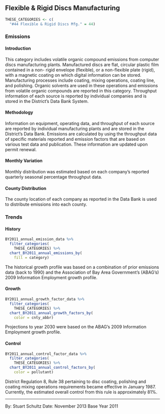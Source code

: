## Flexible & Rigid Discs Manufacturing

```r
THESE_CATEGORIES <- c(
  "#44 Flexible & Rigid Discs Mfg." = 44)
```

### Emissions

#### Introduction {-}

This category includes volatile organic compound emissions from computer discs manufacturing plants. Manufactured discs are flat, circular plastic film contained in a non- rigid envelope (flexible), or a non-flexible plate (rigid), with a magnetic coating on which digital information can be stored. Manufacturing processes include coating, mixing operations, coating line, and polishing. Organic solvents are used in these operations and emissions from volatile organic compounds are reported in this category. Throughput information of each source is reported by individual companies and is stored in the District's Data Bank System.

#### Methodology {-}

Information on equipment, operating data, and throughput of each source are reported by individual manufacturing plants and are stored in the District's Data Bank. Emissions are calculated by using the throughput data of specific materials reported and emission factors that are based on various test data and publication. These information are updated upon permit renewal.

#### Monthly Variation {-}

Monthly distribution was estimated based on each company's reported quarterly seasonal percentage throughput data.

#### County Distribution {-}

The county location of each company as reported in the Data Bank is used to distribute emissions into each county.

### Trends

#### History {-}

```r
BY2011_annual_emission_data %>%
  filter_categories(
    THESE_CATEGORIES) %>%
  chart_BY2011_annual_emissions_by(
    fill = category) 
```

The historical growth profile was based on a combination of prior emissions data (back to 1990) and the Association of Bay Area Government’s (ABAG’s) 2009 Information Employment growth profile.

#### Growth {-}

```r
BY2011_annual_growth_factor_data %>%
  filter_categories(
    THESE_CATEGORIES) %>%
  chart_BY2011_annual_growth_factors_by(
    color = cnty_abbr)
```

Projections to year 2030 were based on the ABAG’s 2009 Information Employment growth profile.

#### Control {-}

```r
BY2011_annual_control_factor_data %>%
  filter_categories(
    THESE_CATEGORIES) %>%
  chart_BY2011_annual_control_factors_by(
    color = pollutant)
```

District Regulation 8, Rule 38 pertaining to disc coating, polishing and coating mixing operations requirements became effective in January 1987. Currently, the estimated overall control from this rule is approximately 81%.

***

By: Stuart Schultz 
Date: November 2013 
Base Year 2011
